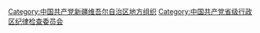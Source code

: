 [[Category:中国共产党新疆维吾尔自治区地方组织|Category:中国共产党新疆维吾尔自治区地方组织]]
[[Category:中国共产党省级行政区纪律检查委员会|Category:中国共产党省级行政区纪律检查委员会]]